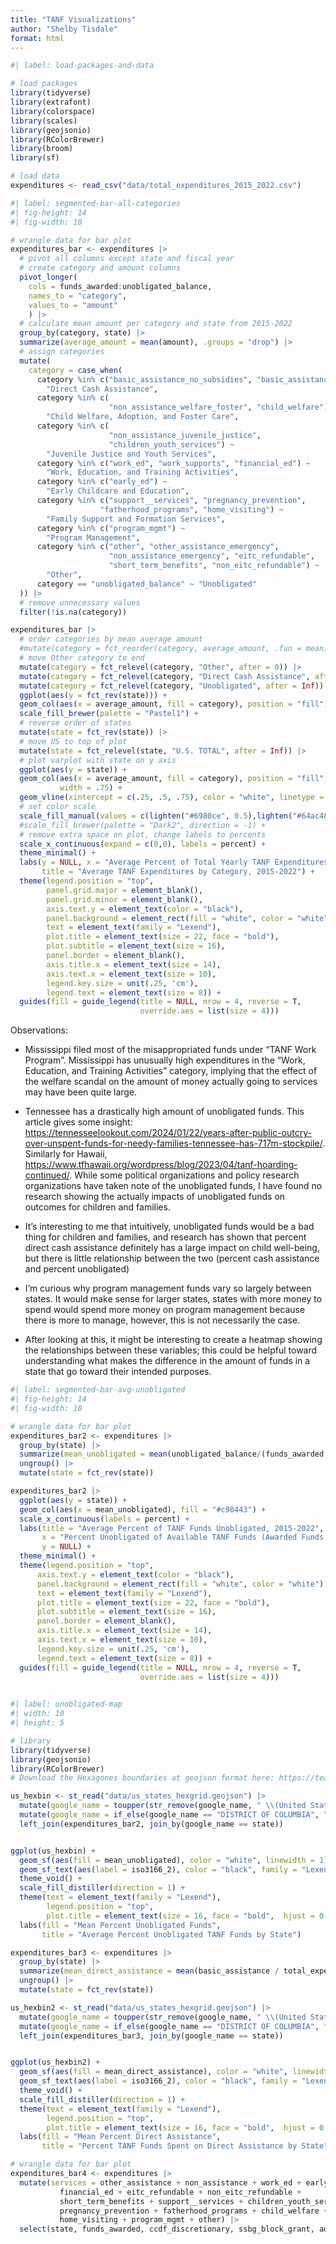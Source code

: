 ```yaml
---
title: "TANF Visualizations"
author: "Shelby Tisdale"
format: html
---
```


```r
#| label: load-packages-and-data

# load packages
library(tidyverse)
library(extrafont)
library(colorspace)
library(scales)
library(geojsonio)
library(RColorBrewer)
library(broom)
library(sf)

# load data
expenditures <- read_csv("data/total_expenditures_2015_2022.csv")
```

```r
#| label: segmented-bar-all-categories
#| fig-height: 14
#| fig-width: 10

# wrangle data for bar plot
expenditures_bar <- expenditures |>
  # pivot all columns except state and fiscal year
  # create category and amount columns
  pivot_longer(
    cols = funds_awarded:unobligated_balance,
    names_to = "category",
    values_to = "amount"
    ) |>
  # calculate mean amount per category and state from 2015-2022
  group_by(category, state) |>
  summarize(average_amount = mean(amount), .groups = "drop") |>
  # assign categories
  mutate(
    category = case_when(
      category %in% c("basic_assistance_no_subsidies", "basic_assistance_subsidies", "other_assistance_foster", "other_assistance_juvenile_justice") ~
        "Direct Cash Assistance",
      category %in% c(
                      "non_assistance_welfare_foster", "child_welfare") ~
        "Child Welfare, Adoption, and Foster Care",
      category %in% c(
                      "non_assistance_juvenile_justice",
                      "children_youth_services") ~
        "Juvenile Justice and Youth Services",
      category %in% c("work_ed", "work_supports", "financial_ed") ~
        "Work, Education, and Training Activities",
      category %in% c("early_ed") ~
        "Early Childcare and Education",
      category %in% c("support__services", "pregnancy_prevention",
                    "fatherhood_programs", "home_visiting") ~
        "Family Support and Formation Services",
      category %in% c("program_mgmt") ~
        "Program Management",
      category %in% c("other", "other_assistance_emergency",
                      "non_assistance_emergency", "eitc_refundable",
                      "short_term_benefits", "non_eitc_refundable") ~
        "Other",
      category == "unobligated_balance" ~ "Unobligated"
  )) |>
  # remove unnecessary values
  filter(!is.na(category))

expenditures_bar |>
  # order categories by mean average amount
  #mutate(category = fct_reorder(category, average_amount, .fun = mean)) |>
  # move Other category to end
  mutate(category = fct_relevel(category, "Other", after = 0)) |>
  mutate(category = fct_relevel(category, "Direct Cash Assistance", after = Inf)) |>
  mutate(category = fct_relevel(category, "Unobligated", after = Inf)) |>
  ggplot(aes(y = fct_rev(state))) +
  geom_col(aes(x = average_amount, fill = category), position = "fill") +
  scale_fill_brewer(palette = "Pastel1") +
  # reverse order of states
  mutate(state = fct_rev(state)) |>
  # move US to top of plot
  mutate(state = fct_relevel(state, "U.S. TOTAL", after = Inf)) |>
  # plot varplot with state on y axis
  ggplot(aes(y = state)) +
  geom_col(aes(x = average_amount, fill = category), position = "fill",
           width = .75) +
  geom_vline(xintercept = c(.25, .5, .75), color = "white", linetype = "dotted", linewidth = 1) + 
  # set color scale
  scale_fill_manual(values = c(lighten("#6980ce", 0.5),lighten("#64ac48", 0.5),lighten("#b460bd", 0.5),lighten("#9a963f", 0.5),lighten("#c75980", 0.5), lighten("#4aac8d", 0.5), lighten("#c98443", 0.5), "#cb4f42", "black")) +
  #scale_fill_brewer(palette = "Dark2", direction = -1) +
  # remove extra space on plot, change labels to percents
  scale_x_continuous(expand = c(0,0), labels = percent) +
  theme_minimal() +
  labs(y = NULL, x = "Average Percent of Total Yearly TANF Expenditures",
       title = "Average TANF Expenditures by Category, 2015-2022") +
  theme(legend.position = "top",
        panel.grid.major = element_blank(),
        panel.grid.minor = element_blank(),
        axis.text.y = element_text(color = "black"),
        panel.background = element_rect(fill = "white", color = "white"),
        text = element_text(family = "Lexend"),
        plot.title = element_text(size = 22, face = "bold"),
        plot.subtitle = element_text(size = 16),
        panel.border = element_blank(),
        axis.title.x = element_text(size = 14),
        axis.text.x = element_text(size = 10),
        legend.key.size = unit(.25, 'cm'),
        legend.text = element_text(size = 8)) +
  guides(fill = guide_legend(title = NULL, nrow = 4, reverse = T,
                             override.aes = list(size = 4)))

```

Observations:

-   Mississippi filed most of the misappropriated funds under "TANF Work Program". Mississippi has unusually high expenditures in the "Work, Education, and Training Activities" category, implying that the effect of the welfare scandal on the amount of money actually going to services may have been quite large.

-   Tennessee has a drastically high amount of unobligated funds. This article gives some insight: <https://tennesseelookout.com/2024/01/22/years-after-public-outcry-over-unspent-funds-for-needy-families-tennessee-has-717m-stockpile/>. Similarly for Hawaii, <https://www.tfhawaii.org/wordpress/blog/2023/04/tanf-hoarding-continued/>. While some political organizations and policy research organizations have taken note of the unobligated funds, I have found no research showing the actually impacts of unobligated funds on outcomes for children and families.

-   It's interesting to me that intuitively, unobligated funds would be a bad thing for children and families, and research has shown that percent direct cash assistance definitely has a large impact on child well-being, but there is little relationship between the two (percent cash assistance and percent unobligated)

-   I'm curious why program management funds vary so largely between states. It would make sense for larger states, states with more money to spend would spend more money on program management because there is more to manage, however, this is not necessarily the case.

-   After looking at this, it might be interesting to create a heatmap showing the relationships between these variables; this could be helpful toward understanding what makes the difference in the amount of funds in a state that go toward their intended purposes.

```r
#| label: segmented-bar-avg-unobligated
#| fig-height: 14
#| fig-width: 10

# wrangle data for bar plot
expenditures_bar2 <- expenditures |>
  group_by(state) |>
  summarize(mean_unobligated = mean(unobligated_balance/(funds_awarded + carryover +fed_unliquidated))) |>
  ungroup() |>
  mutate(state = fct_rev(state))

expenditures_bar2 |>
  ggplot(aes(y = state)) +
  geom_col(aes(x = mean_unobligated), fill = "#c98443") +
  scale_x_continuous(labels = percent) +
  labs(title = "Average Percent of TANF Funds Unobligated, 2015-2022",
       x = "Percent Unobligated of Available TANF Funds (Awarded Funds + Carryover From Previous Year)",
       y = NULL) +
  theme_minimal() +
  theme(legend.position = "top",
      axis.text.y = element_text(color = "black"),
      panel.background = element_rect(fill = "white", color = "white"),
      text = element_text(family = "Lexend"),
      plot.title = element_text(size = 22, face = "bold"),
      plot.subtitle = element_text(size = 16),
      panel.border = element_blank(),
      axis.title.x = element_text(size = 14),
      axis.text.x = element_text(size = 10),
      legend.key.size = unit(.25, 'cm'),
      legend.text = element_text(size = 8)) +
  guides(fill = guide_legend(title = NULL, nrow = 4, reverse = T,
                             override.aes = list(size = 4))) 
  

```

```r
#| label: unobligated-map
#| width: 10
#| height: 5

# library
library(tidyverse)
library(geojsonio)
library(RColorBrewer)
# Download the Hexagones boundaries at geojson format here: https://team.carto.com/u/andrew/tables/andrew.us_states_hexgrid/public/map.

us_hexbin <- st_read("data/us_states_hexgrid.geojson") |>
  mutate(google_name = toupper(str_remove(google_name, " \\(United States\\)"))) |>
  mutate(google_name = if_else(google_name == "DISTRICT OF COLUMBIA", "DIST.OF COLUMBIA", google_name)) |>
  left_join(expenditures_bar2, join_by(google_name == state))


ggplot(us_hexbin) +
  geom_sf(aes(fill = mean_unobligated), color = "white", linewidth = 1) +
  geom_sf_text(aes(label = iso3166_2), color = "black", family = "Lexend") +
  theme_void() +
  scale_fill_distiller(direction = 1) +
  theme(text = element_text(family = "Lexend"),
        legend.position = "top",
        plot.title = element_text(size = 16, face = "bold",  hjust = 0.5)) +
  labs(fill = "Mean Percent Unobligated Funds",
       title = "Average Percent Unobligated TANF Funds by State")


```

```r

expenditures_bar3 <- expenditures |>
  group_by(state) |>
  summarize(mean_direct_assistance = mean(basic_assistance / total_expenditures)) |>
  ungroup() |>
  mutate(state = fct_rev(state))

us_hexbin2 <- st_read("data/us_states_hexgrid.geojson") |>
  mutate(google_name = toupper(str_remove(google_name, " \\(United States\\)"))) |>
  mutate(google_name = if_else(google_name == "DISTRICT OF COLUMBIA", "DIST.OF COLUMBIA", google_name)) |>
  left_join(expenditures_bar3, join_by(google_name == state))


ggplot(us_hexbin2) +
  geom_sf(aes(fill = mean_direct_assistance), color = "white", linewidth = 1) +
  geom_sf_text(aes(label = iso3166_2), color = "black", family = "Lexend") +
  theme_void() +
  scale_fill_distiller(direction = 1) +
  theme(text = element_text(family = "Lexend"),
        legend.position = "top",
        plot.title = element_text(size = 16, face = "bold",  hjust = 0.5)) +
  labs(fill = "Mean Percent Direct Assistance",
       title = "Percent TANF Funds Spent on Direct Assistance by State")

```

```r
# wrangle data for bar plot
expenditures_bar4 <- expenditures |>
  mutate(services = other_assistance + non_assistance + work_ed + early_ed +
           financial_ed + eitc_refundable + non_eitc_refundable +
           short_term_benefits + support__services + children_youth_services +
           pregnancy_prevention + fatherhood_programs + child_welfare +
           home_visiting + program_mgmt + other) |>
  select(state, funds_awarded, ccdf_discretionary, ssbg_block_grant, adjusted_award, carryover, basic_assistance, services, total_expenditures, fed_unliquidated, unobligated_balance)

```
